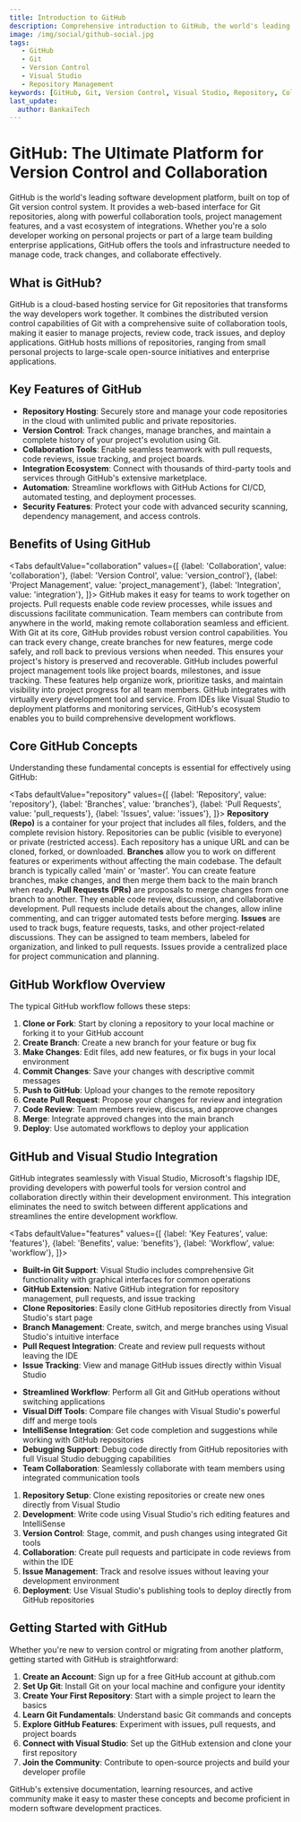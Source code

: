```yaml
---
title: Introduction to GitHub
description: Comprehensive introduction to GitHub, the world's leading software development platform for version control, collaboration, and project management.
image: /img/social/github-social.jpg
tags:
   - GitHub
   - Git
   - Version Control
   - Visual Studio
   - Repository Management
keywords: [GitHub, Git, Version Control, Visual Studio, Repository, Collaboration]
last_update:
  author: BankaiTech
---
```


# **GitHub: The Ultimate Platform for Version Control and Collaboration**

GitHub is the world's leading software development platform, built on top of Git version control system. It provides a web-based interface for Git repositories, along with powerful collaboration tools, project management features, and a vast ecosystem of integrations. Whether you're a solo developer working on personal projects or part of a large team building enterprise applications, GitHub offers the tools and infrastructure needed to manage code, track changes, and collaborate effectively.

## **What is GitHub?**

GitHub is a cloud-based hosting service for Git repositories that transforms the way developers work together. It combines the distributed version control capabilities of Git with a comprehensive suite of collaboration tools, making it easier to manage projects, review code, track issues, and deploy applications. GitHub hosts millions of repositories, ranging from small personal projects to large-scale open-source initiatives and enterprise applications.

## **Key Features of GitHub**

- **Repository Hosting**: Securely store and manage your code repositories in the cloud with unlimited public and private repositories.
- **Version Control**: Track changes, manage branches, and maintain a complete history of your project's evolution using Git.
- **Collaboration Tools**: Enable seamless teamwork with pull requests, code reviews, issue tracking, and project boards.
- **Integration Ecosystem**: Connect with thousands of third-party tools and services through GitHub's extensive marketplace.
- **Automation**: Streamline workflows with GitHub Actions for CI/CD, automated testing, and deployment processes.
- **Security Features**: Protect your code with advanced security scanning, dependency management, and access controls.

## **Benefits of Using GitHub**

<Tabs
  defaultValue="collaboration"
  values={[
    {label: 'Collaboration', value: 'collaboration'},
    {label: 'Version Control', value: 'version_control'},
    {label: 'Project Management', value: 'project_management'},
    {label: 'Integration', value: 'integration'},
  ]}>
  <TabItem value="collaboration">
    GitHub makes it easy for teams to work together on projects. Pull requests enable code review processes, while issues and discussions facilitate communication. Team members can contribute from anywhere in the world, making remote collaboration seamless and efficient.
  </TabItem>
  <TabItem value="version_control">
    With Git at its core, GitHub provides robust version control capabilities. You can track every change, create branches for new features, merge code safely, and roll back to previous versions when needed. This ensures your project's history is preserved and recoverable.
  </TabItem>
  <TabItem value="project_management">
    GitHub includes powerful project management tools like project boards, milestones, and issue tracking. These features help organize work, prioritize tasks, and maintain visibility into project progress for all team members.
  </TabItem>
  <TabItem value="integration">
    GitHub integrates with virtually every development tool and service. From IDEs like Visual Studio to deployment platforms and monitoring services, GitHub's ecosystem enables you to build comprehensive development workflows.
  </TabItem>
</Tabs>

## **Core GitHub Concepts**

Understanding these fundamental concepts is essential for effectively using GitHub:

<Tabs
  defaultValue="repository"
  values={[
    {label: 'Repository', value: 'repository'},
    {label: 'Branches', value: 'branches'},
    {label: 'Pull Requests', value: 'pull_requests'},
    {label: 'Issues', value: 'issues'},
  ]}>
  <TabItem value="repository">
    <strong>Repository (Repo)</strong> is a container for your project that includes all files, folders, and the complete revision history. Repositories can be public (visible to everyone) or private (restricted access). Each repository has a unique URL and can be cloned, forked, or downloaded.
  </TabItem>
  <TabItem value="branches">
    <strong>Branches</strong> allow you to work on different features or experiments without affecting the main codebase. The default branch is typically called 'main' or 'master'. You can create feature branches, make changes, and then merge them back to the main branch when ready.
  </TabItem>
  <TabItem value="pull_requests">
    <strong>Pull Requests (PRs)</strong> are proposals to merge changes from one branch to another. They enable code review, discussion, and collaborative development. Pull requests include details about the changes, allow inline commenting, and can trigger automated tests before merging.
  </TabItem>
  <TabItem value="issues">
    <strong>Issues</strong> are used to track bugs, feature requests, tasks, and other project-related discussions. They can be assigned to team members, labeled for organization, and linked to pull requests. Issues provide a centralized place for project communication and planning.
  </TabItem>
</Tabs>

## **GitHub Workflow Overview**

The typical GitHub workflow follows these steps:

1. **Clone or Fork**: Start by cloning a repository to your local machine or forking it to your GitHub account
2. **Create Branch**: Create a new branch for your feature or bug fix
3. **Make Changes**: Edit files, add new features, or fix bugs in your local environment
4. **Commit Changes**: Save your changes with descriptive commit messages
5. **Push to GitHub**: Upload your changes to the remote repository
6. **Create Pull Request**: Propose your changes for review and integration
7. **Code Review**: Team members review, discuss, and approve changes
8. **Merge**: Integrate approved changes into the main branch
9. **Deploy**: Use automated workflows to deploy your application

## **GitHub and Visual Studio Integration**

GitHub integrates seamlessly with Visual Studio, Microsoft's flagship IDE, providing developers with powerful tools for version control and collaboration directly within their development environment. This integration eliminates the need to switch between different applications and streamlines the entire development workflow.

<Tabs
  defaultValue="features"
  values={[
    {label: 'Key Features', value: 'features'},
    {label: 'Benefits', value: 'benefits'},
    {label: 'Workflow', value: 'workflow'},
  ]}>
  <TabItem value="features">
    <ul>
      <li><strong>Built-in Git Support</strong>: Visual Studio includes comprehensive Git functionality with graphical interfaces for common operations</li>
      <li><strong>GitHub Extension</strong>: Native GitHub integration for repository management, pull requests, and issue tracking</li>
      <li><strong>Clone Repositories</strong>: Easily clone GitHub repositories directly from Visual Studio's start page</li>
      <li><strong>Branch Management</strong>: Create, switch, and merge branches using Visual Studio's intuitive interface</li>
      <li><strong>Pull Request Integration</strong>: Create and review pull requests without leaving the IDE</li>
      <li><strong>Issue Tracking</strong>: View and manage GitHub issues directly within Visual Studio</li>
    </ul>
  </TabItem>
  <TabItem value="benefits">
    <ul>
      <li><strong>Streamlined Workflow</strong>: Perform all Git and GitHub operations without switching applications</li>
      <li><strong>Visual Diff Tools</strong>: Compare file changes with Visual Studio's powerful diff and merge tools</li>
      <li><strong>IntelliSense Integration</strong>: Get code completion and suggestions while working with GitHub repositories</li>
      <li><strong>Debugging Support</strong>: Debug code directly from GitHub repositories with full Visual Studio debugging capabilities</li>
      <li><strong>Team Collaboration</strong>: Seamlessly collaborate with team members using integrated communication tools</li>
    </ul>
  </TabItem>
  <TabItem value="workflow">
    <ol>
      <li><strong>Repository Setup</strong>: Clone existing repositories or create new ones directly from Visual Studio</li>
      <li><strong>Development</strong>: Write code using Visual Studio's rich editing features and IntelliSense</li>
      <li><strong>Version Control</strong>: Stage, commit, and push changes using integrated Git tools</li>
      <li><strong>Collaboration</strong>: Create pull requests and participate in code reviews from within the IDE</li>
      <li><strong>Issue Management</strong>: Track and resolve issues without leaving your development environment</li>
      <li><strong>Deployment</strong>: Use Visual Studio's publishing tools to deploy directly from GitHub repositories</li>
    </ol>
  </TabItem>
</Tabs>

## **Getting Started with GitHub**

Whether you're new to version control or migrating from another platform, getting started with GitHub is straightforward:

1. **Create an Account**: Sign up for a free GitHub account at github.com
2. **Set Up Git**: Install Git on your local machine and configure your identity
3. **Create Your First Repository**: Start with a simple project to learn the basics
4. **Learn Git Fundamentals**: Understand basic Git commands and concepts
5. **Explore GitHub Features**: Experiment with issues, pull requests, and project boards
6. **Connect with Visual Studio**: Set up the GitHub extension and clone your first repository
7. **Join the Community**: Contribute to open-source projects and build your developer profile

GitHub's extensive documentation, learning resources, and active community make it easy to master these concepts and become proficient in modern software development practices.

<BuyMeACoffeeButton />
